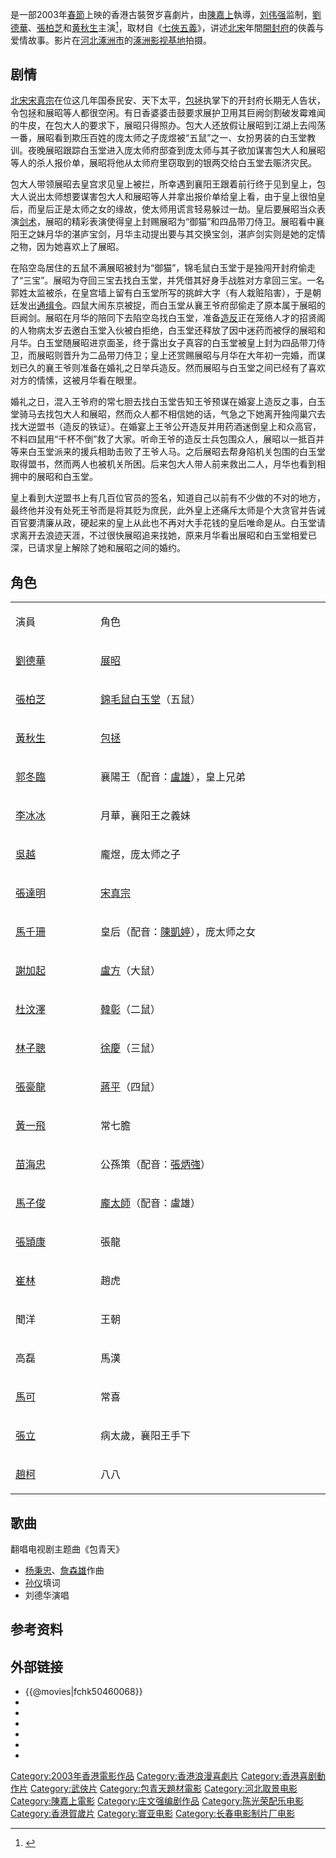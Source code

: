 {{Infobox Chinese Film
| name           = 老鼠愛上貓
| image          = Cat and Mouse.jpg
| image_size     = 
| caption        = 
| director       = [[陈嘉上|陈嘉上]]
| producer       = [[刘伟强|刘伟强]]
| producer_2     = 遲乃亮、馮志偉
| writer         = [[庄文强|庄文强]]、陈嘉上
| narrator       = 
| starring       = [[劉德華|劉德華]]<br>[[張柏芝|張柏芝]]<br>[[黃秋生|黃秋生]]
| music          = [[陳光榮|陳光榮]]<br>[[陳嘉業|陳嘉業]] 
| cinematography = [[劉偉強|劉偉強]]<br>[[高照林|高照林]]
| editing        = [[彭發|彭發]]<br>[[彭正熙|彭正熙]]
| studio         = [[寰亚电影有限公司|寰亚电影有限公司]]<br>[[长春电影制片厂|长春电影制片厂]]<br>[[基本映画|基本映画]]<br>[[中国电影合作制作公司|中国电影合作制作公司]]<br>[[东方神龙影业有限公司|东方神龙影业有限公司]]
| distributor    = {{flagicon|Hong Kong}} [[寰亚电影发行有限公司|寰亚电影发行有限公司]] 
| released       = {{HKG}}：{{film date|2003|2|13}}<br>{{KOR}}：{{film date|2003|12|12}}<br>{{JPN}}：{{start date|2006|6|10}}
| rate           = {{flagicon|Hong Kong}} I
| runtime        = 92分钟
| country        = {{HKG}}
| language       = 粤语
| gross          = HK 1280万港币<br>内地 2300万人民币<ref>{{Cite web|title=艺恩-文娱大数据服务商_影片详情|url=http://www.endata.com.cn/BoxOffice/MovieStock/movieShow.html?id=4915|accessdate=2020-07-05|work=www.endata.com.cn}}</ref>
| imdb_id        = tt0366720
}}

{{engname|《老鼠愛上貓》|''Cat and Mouse''}}是一部2003年[[春節|春節]]上映的香港古裝贺岁喜劇片，由[[陳嘉上|陳嘉上]]執導，[[刘伟强|刘伟强]]监制，[[劉德華|劉德華]]、[[張柏芝|張柏芝]]和[[黄秋生|黄秋生]]主演<ref>{{Cite web|title=老鼠愛上貓 (2003)|url=http://hkmdb.com/db/movies/view.mhtml?id=10198&display_set=big5|accessdate=2020-04-16|work=[[香港影庫|香港影庫]]}}</ref>，取材自《[[七俠五義|七俠五義]]》，讲述[[北宋|北宋]]年間[[開封府|開封府]]的俠義与爱情故事。影片在[[河北|河北]][[涿洲市|涿洲市]]的[[涿洲影视基地|涿洲影视基地]]拍摄。

== 剧情 ==
[[北宋|北宋]][[宋真宗|宋真宗]]在位这几年国泰民安、天下太平，[[包拯|包拯]]执掌下的开封府长期无人告状，令包拯和展昭等人都很空闲。有日香婆婆击鼓要求展护卫用其巨阙剑割破发霉难闻的牛皮，在包大人的要求下，展昭只得照办。包大人还放假让展昭到江湖上去闯荡一番，展昭看到欺压百姓的庞太师之子庞煜被“五鼠”之一、女扮男装的白玉堂教训。夜晚展昭跟踪白玉堂进入庞太师府邸查到庞太师与其子欲加谋害包大人和展昭等人的杀人报价单，展昭将他从太师府里窃取到的银两交给白玉堂去赈济灾民。

包大人带领展昭去皇宫求见皇上被拦，所幸遇到襄阳王跟着前行终于见到皇上，包大人说出太师想要谋害包大人和展昭等人并拿出报价单给皇上看，由于皇上很怕皇后，而皇后正是太师之女的缘故，使太师用谎言轻易躲过一劫。皇后要展昭当众表演[[剑术|剑术]]，展昭的精彩表演使得皇上封赐展昭为“御猫”和四品带刀侍卫。展昭看中襄阳王之妹月华的湛庐宝剑，月华主动提出要与其交换宝剑，湛庐剑实则是她的定情之物，因为她喜欢上了展昭。

在陷空岛居住的五鼠不满展昭被封为“御猫”，锦毛鼠白玉堂于是独闯开封府偷走了“三宝”。展昭为夺回三宝去找白玉堂，并凭借其好身手战胜对方拿回三宝。一名郭姓太监被杀，在皇宫墙上留有白玉堂所写的挑衅大字（有人栽赃陷害），于是朝廷发出[[通缉令|通缉令]]。四鼠大闹东京被捉，而白玉堂从襄王爷府邸偷走了原本属于展昭的巨阙剑。展昭在月华的陪同下去陷空岛找白玉堂，准备[[造反|造反]]正在笼络人才的招贤阁的人物病太岁去邀白玉堂入伙被白拒绝，白玉堂还释放了因中迷药而被俘的展昭和月华。白玉堂随展昭进京面圣，终于露出女子真容的白玉堂被皇上封为四品带刀侍卫，而展昭则晋升为二品带刀侍卫；皇上还赏赐展昭与月华在大年初一完婚，而谋划已久的襄王爷则准备在婚礼之日举兵造反。然而展昭与白玉堂之间已经有了喜欢对方的情愫，这被月华看在眼里。

婚礼之日，混入王爷府的常七胆去找白玉堂告知王爷预谋在婚宴上造反之事，白玉堂骑马去找包大人和展昭，然而众人都不相信她的话，气急之下她离开独闯巢穴去找大逆盟书（造反的铁证）。在婚宴上王爷公开造反并用药酒迷倒皇上和众高官，不料四鼠用“千杯不倒”救了大家。听命王爷的造反士兵包围众人，展昭以一抵百并等来白玉堂派来的援兵相助击败了王爷人马。之后展昭去帮身陷机关包围的白玉堂取得盟书，然而两人也被机关所困。后来包大人带人前来救出二人，月华也看到相拥中的展昭和白玉堂。

皇上看到大逆盟书上有几百位官员的签名，知道自己以前有不少做的不对的地方，最终他并没有处死王爷而是将其贬为庶民，此外皇上还痛斥太师是个大贪官并告诫百官要清廉从政，硬起来的皇上从此也不再对大手花钱的皇后唯命是从。白玉堂请求离开去浪迹天涯，不过很快展昭追来找她，原来月华看出展昭和白玉堂相爱已深，已请求皇上解除了她和展昭之间的婚约。

== 角色 ==
{|class="wikitable" style="width:50%"
|- style="background:cornflowerblue; color:white" align=center
|style="width:1%"|演員||style="width:3%"|角色
|-
|[[劉德華|劉德華]] 
| [[展昭|展昭]]
|-
|[[張柏芝|張柏芝]] 
| [[錦毛鼠|錦毛鼠]][[白玉堂|白玉堂]]（五鼠）
|-
|[[黃秋生|黃秋生]] 
| [[包拯|包拯]]
|-
|[[郭冬臨|郭冬臨]] 
| 襄陽王（配音：[[盧雄|盧雄]]），皇上兄弟
|-
|[[李冰冰|李冰冰]]
|  月華，襄阳王之義妹
|-
|[[吳樾_(演員)|吳越]]
| 龐煜，庞太师之子
|-
|[[張達明_(演員)|張達明]] 
| [[宋真宗|宋真宗]] 
|-
|[[馬千珊|馬千珊]] 
| 皇后（配音：[[陳凱婷|陳凱婷]]），庞太师之女
|-
|[[謝加起|謝加起]] 
| [[盧方|盧方]]（大鼠）
|-
|[[杜汶澤|杜汶澤]]
| [[韓彰|韓彰]]（二鼠）
|-
|[[林子聰|林子聰]]
| [[徐慶|徐慶]]（三鼠）
|-
|[[張豪龍|張豪龍]]
| [[蔣平|蔣平]]（四鼠）
|-
|[[黃一飛|黃一飛]] 
| 常七膽
|-
|[[苗海忠|苗海忠]] 
| 公孫策（配音：[[張炳強|張炳強]]）
|-
|[[馬子俊|馬子俊]] 
| [[龐太師|龐太師]]（配音：盧雄）
|-
|[[張頴康|張頴康]] 
| 張龍
|-
|[[崔林|崔林]] 
| 趙虎
|-
|聞洋
|  王朝
|-
|高磊 
| 馬漢
|-
|[[馬可_(演員)|馬可]]
| 常喜
|-
|[[張立|張立]]
| 病太歲，襄阳王手下
|-
|[[趙柯|趙柯]]
| 八八
|}

== 歌曲 ==
翻唱电视剧主题曲《包青天》
*[[杨秉忠|杨秉忠]]、[[詹森雄|詹森雄]]作曲
*[[孙仪|孙仪]]填词
*刘德华演唱

== 参考资料 ==
{{reflist}}

==外部链接==
*{{@movies|fchk50460068}}
*{{douban}}
*{{Mtime|11152}}
*{{Amg movie|288990}}
*{{rotten-tomatoes|1143779-cat_and_mouse}}
*{{hkmdb title|10198}}
*{{imdb title|0366720}}

{{陳嘉上}}
{{黃秋生}}
{{DEFAULTSORT:laoshu}}
[[Category:2003年香港電影作品|Category:2003年香港電影作品]]
[[Category:香港浪漫喜劇片|Category:香港浪漫喜劇片]]
[[Category:香港喜剧動作片|Category:香港喜剧動作片]]
[[Category:武俠片|Category:武俠片]]
[[Category:包青天題材電影|Category:包青天題材電影]]
[[Category:河北取景电影|Category:河北取景电影]]
[[Category:陳嘉上電影|Category:陳嘉上電影]]
[[Category:庄文强编剧作品|Category:庄文强编剧作品]]
[[Category:陈光荣配乐电影|Category:陈光荣配乐电影]]
[[Category:香港賀歲片|Category:香港賀歲片]]
[[Category:寰亚电影|Category:寰亚电影]]
[[Category:长春电影制片厂电影|Category:长春电影制片厂电影]]